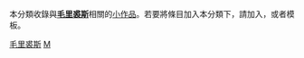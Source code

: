 {{Catnav|頁面分類|地理|国家|非洲国家|毛里求斯}}
{{hiddencat}}
{{WPSS-cat}}
本分類收錄與'''[[毛里裘斯|毛里裘斯]]'''相關的[[Wikipedia:小作品|小作品]]。若要將條目加入本分類下，請加入'''{{tl|Mauritius-stub}}'''，或者'''{{tl|毛里裘斯小作品}}'''模板。

[[Category:毛里裘斯|]]
[[Category:非洲小作品|M]]